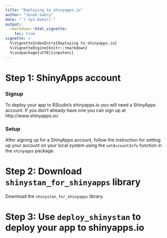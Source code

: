 ```yaml
---
title: "Deploying to shinyapps.io"
author: "Jonah Gabry"
date: "`r Sys.Date()`"
output: 
  rmarkdown::html_vignette:
    toc: true    
vignette: >
  %\VignetteIndexEntry{Deploying to shinyapps.io}
  %\VignetteEngine{knitr::rmarkdown}
  %\usepackage[utf8]{inputenc}
---
```




# Step 1: ShinyApps account

### Signup

To deploy your app to RStudio's shinyapps.io you will need a ShinyApps account. If you don't already have one you can sign up at http://www.shinyapps.io/. 

### Setup

After signing up for a ShinyApps account, follow the instruction for setting up your account on your local system using the `setAccountInfo` function in the `shinyapps` package.  


# Step 2: Download `shinystan_for_shinyapps` library

Download the `shinystan_for_shinyapps` library. 


# Step 3: Use `deploy_shinystan` to deploy your app to shinyapps.io


